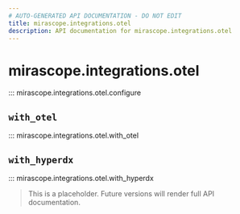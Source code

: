 ```yaml
---
# AUTO-GENERATED API DOCUMENTATION - DO NOT EDIT
title: mirascope.integrations.otel
description: API documentation for mirascope.integrations.otel
---
```


# mirascope.integrations.otel

::: mirascope.integrations.otel.configure

## `with_otel`
::: mirascope.integrations.otel.with_otel

## `with_hyperdx`
::: mirascope.integrations.otel.with_hyperdx

> This is a placeholder. Future versions will render full API documentation.
